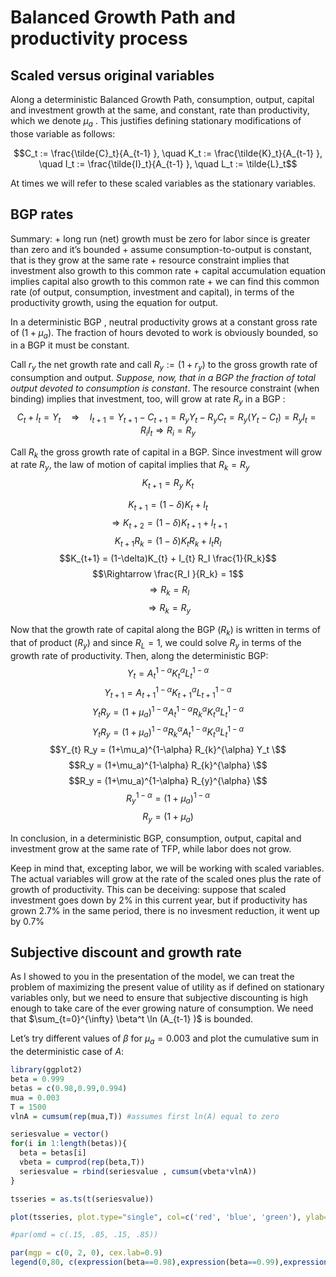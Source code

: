 Balanced Growth Path and productivity process
========================================================

## Scaled versus original variables

Along a deterministic Balanced Growth Path, consumption, output, capital and investment growth at the same, and constant, rate than productivity, which we denote  $\mu_a$ . This justifies
defining stationary modifications of those variable as follows:

$$C_t := \frac{\tilde{C}_t}{A_{t-1}  }, \quad  K_t := \frac{\tilde{K}_t}{A_{t-1} }, \quad  I_t := \frac{\tilde{I}_t}{A_{t-1} }, \quad L_t := \tilde{L}_t$$

At times we will refer to these scaled variables as the stationary variables.



## BGP rates 

Summary:
+ long run (net) growth must be zero for labor since is greater than zero and it's bounded
+ assume consumption-to-output is constant, that is they grow at the same rate
+ resource constraint implies that investment also growth to this common rate
+ capital accumulation equation implies capital also growth to this common rate
+ we can find this common rate (of output, consumption, investment and capital), in terms of the productivity growth,  using the equation for output.

In a deterministic BGP , neutral productivity grows at a constant gross
rate of $(1+\mu_a)$. The fraction of hours devoted to work is
obviously bounded, so in a BGP it must be constant.

Call $r_y$ the net growth rate and
call $R_y := (1+r_y)$ to the gross growth rate of consumption and
output. *Suppose, now, that in a BGP the fraction of total output
devoted to consumption is constant*. The resource constraint (when binding) implies that investment, too,
will grow at rate $R_y$ in a BGP :
$$C_t + I_t = Y_t \quad \Rightarrow \quad  I_{t+1} = Y_{t+1} - C_{t+1} = R_y Y_{t} - R_y C_{t} = R_y (Y_{t} -  C_{t}) = R_y I_{t} = R_i I_{t} \Rightarrow R_i = R_y$$

Call $R_k$ the gross growth rate of capital in a BGP. Since investment
will grow at rate $R_y$,
the law of motion of capital implies that
$R_k =  R_y$
$$K_{t+1} =  R_y  ~ K_t$$

$$K_{t+1} = (1-\delta) K_{t} +    I_t$$
$$\Rightarrow  K_{t+2} = (1-\delta) K_{t+1} +    I_{t+1}$$
$$K_{t+1} R_k = (1-\delta)K_{t} R_k  +   I_{t} R_I $$
$$K_{t+1}  = (1-\delta)K_{t}   +    I_{t} R_I  \frac{1}{R_k}$$
$$\Rightarrow   \frac{R_I }{R_k} = 1$$
$$\Rightarrow R_k = R_I  $$
$$\Rightarrow R_k = R_y  $$

Now that the growth rate of capital along the BGP ($R_k$) is written in
terms of that of product ($R_y$) and since $R_L = 1$, we could solve
$R_y$ in terms of the growth rate of productivity. Then, along the deterministic BGP:
$$Y_t = A_{t}^{1-\alpha} K_t^{\alpha} L_t^{1-\alpha}$$
$$Y_{t+1} = A_{t+1}^{1-\alpha} K_{t+1}^{\alpha} L_{t+1}^{1-\alpha}$$
$$Y_{t} R_y = (1+\mu_a)^{1-\alpha} A_{t}^{1-\alpha} R_{k}^{\alpha} K_{t}^{\alpha} L_{t}^{1-\alpha}$$
$$Y_{t} R_y = (1+\mu_a)^{1-\alpha} R_{k}^{\alpha} A_{t}^{1-\alpha}  K_{t}^{\alpha} L_{t}^{1-\alpha}$$
$$Y_{t} R_y = (1+\mu_a)^{1-\alpha} R_{k}^{\alpha} Y_t \$$
$$R_y = (1+\mu_a)^{1-\alpha} R_{k}^{\alpha}  \$$
$$R_y = (1+\mu_a)^{1-\alpha} R_{y}^{\alpha}  \$$
$$R_y^{1-\alpha}  = (1+\mu_a)^{1-\alpha}$$
$$R_y  = (1+\mu_a) $$

In conclusion, in a deterministic BGP, consumption, output, capital and investment grow at the same rate of TFP, while labor does not grow.

Keep in mind that, excepting labor, we will be working with scaled variables. The actual variables will grow at the rate of the scaled ones plus the rate of growth of productivity. This can be deceiving: suppose that scaled investment goes down by 2\% in this current year, but if productivity has grown 2.7\%  in the same period, there is no invesment reduction, it went up by 0.7%

## Subjective discount and growth rate
As I showed to you in the presentation of the model, we can treat the problem of maximizing the present value of utility as if defined on stationary variables only, but we need to ensure that subjective discounting is high enough to take care of the ever growing nature of consumption. We need that $\sum_{t=0}^{\infty}  \beta^t  \ln (A_{t-1}  )$ is bounded.

Let's try different values of $\beta$ for $\mu_a=0.003$ and plot the cumulative sum in the deterministic case of $A$:

```r
library(ggplot2)
beta = 0.999
betas = c(0.98,0.99,0.994)
mua = 0.003
T = 1500
vlnA = cumsum(rep(mua,T)) #assumes first ln(A) equal to zero

seriesvalue = vector()
for(i in 1:length(betas)){
  beta = betas[i]
  vbeta = cumprod(rep(beta,T))
  seriesvalue = rbind(seriesvalue , cumsum(vbeta*vlnA))
}

tsseries = as.ts(t(seriesvalue))

plot(tsseries, plot.type="single", col=c('red', 'blue', 'green'), ylab=expression(sum(beta^t * ln(A), t==0,N)), xlab="N")

#par(omd = c(.15, .85, .15, .85))

par(mgp = c(0, 2, 0), cex.lab=0.9)
legend(0,80, c(expression(beta==0.98),expression(beta==0.99),expression(beta==0.994)), col=c('red', 'blue', 'green'), lty=1)

```


